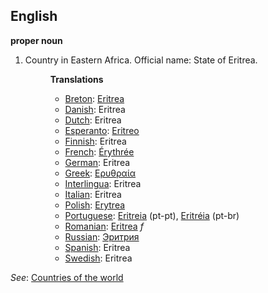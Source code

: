 ==English==

'''proper noun'''

# Country in Eastern Africa. Official name: State of Eritrea.
#:'''Translations'''
#:*[[Breton]]: [[Eritrea]]
#:*[[Danish]]: Eritrea
#:*[[Dutch]]: Eritrea
#:*[[Esperanto]]: [[Eritreo]]
#:*[[Finnish]]: Eritrea
#:*[[French]]: [[Érythrée]]
#:*[[German]]: Eritrea
#:*[[Greek]]: [[Ερυθραία]]
#:*[[Interlingua]]: Eritrea
#:*[[Italian]]: Eritrea
#:*[[Polish]]: [[Erytrea]]
#:*[[Portuguese]]: [[Eritreia]] (pt-pt), [[Eritréia]] (pt-br)
#:*[[Romanian]]: [[Eritrea]] ''f''
#:*[[Russian]]: [[Эритрия]]
#:*[[Spanish]]: Eritrea
#:*[[Swedish]]: Eritrea

''See'': [[Countries of the world]]